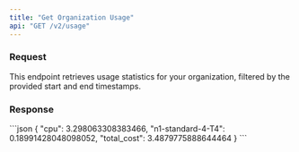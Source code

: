 ```yaml
---
title: "Get Organization Usage"
api: "GET /v2/usage"
---
```


### Request

This endpoint retrieves usage statistics for your organization, filtered by the provided start and end timestamps.

<Snippet file="usage_parameters.mdx" />

### Response

<ResponseExample>
```json
{
  "cpu": 3.298063308383466,
  "n1-standard-4-T4": 0.18991428048098052,
  "total_cost": 3.4879775888644464
}
```
</ResponseExample>
